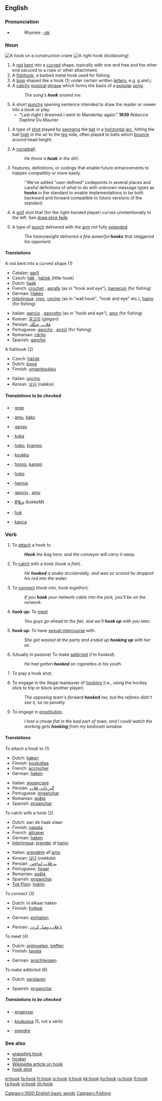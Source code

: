 ==English==

===Pronunciation===
*{{audio|en-us-hook.ogg|Audio (US)}}
*:Rhymes: [[Rhymes:English:-ʊk|-ʊk]]

===Noun===
[[Image:Blue_lifting_hook.jpg|thumb|A hook on a construction crane]]
[[Image:Kickboxing_right_hook_landing.jpg|thumb|A right hook (kickboxing)]]
{{en-noun}}

# A [[rod]] [[bent]] into a [[curve]]d shape, typically with one end free and the other end secured to a rope or other attachment.
# A [[fishhook]], a barbed metal hook used for fishing.
# A [[loop]] shaped like a hook (1) under certain written [[letter]]s, e.g. ''g'' and ''j''.
# A [[catchy]] [[musical]] [[phrase]] which forms the basis of a [[popular]] [[song]].
#: ''The song's '''hook''' snared me.''
# A short [[punchy]] opening sentence intended to draw the reader or viewer into a book or play.
#*"Last night I dreamed I went to Manderlay again." '''1939''' ''Rebecca'' Daphne Du Maurier. 
<!--#'''the hook:''' To be removed from an activity.
#: ''He is not handling this job, we've got to give him the '''hook'''.''-->
# {{cricket}} A type of [[shot]] played by [[swinging]] the [[bat]] in a [[horizontal]] [[arc]], hitting the ball [[high]] in the air to the [[leg]] side, often played to balls which [[bounce]] around head height.
# {{baseball}} A [[curveball]].
#: ''He threw a '''hook''' in the dirt.''
# {{software}} Features, definitions, or codings that enable future enhancements to happen compatibly or more easily. 
#: ''We've added "user-defined" codepoints in several places and careful definitions of what to do with unknown message types as '''hooks''' in the standard to enable implementations to be both backward and forward compatible to future versions of the standard.
# {{golf}} A [[golf]] shot that (for the right-handed player) curves unintentionally to the left. See [[draw]],[[slice]],[[fade]]
# {{boxing}} A type of [[punch]] delivered with the [[arm]] not fully [[extended]].
#:''The heavyweight delivered a few powerful '''hooks''' that staggered his opponent.''

====Translations====
;A rod bent into a curved shape (1)
{{top}}
*Catalan: [[garfi]] {{m}}
*Czech: [[hák]] {{m}}, [[háček]] {{m}} (little hook)
*Dutch: [[haak]]
*French: [[crochet]] {{m}}, [[agrafe]] {{f}} (as in "hook and eye"), [[hameçon]] {{m}} (for fishing)
*German: [[Haken]] {{m}}
*[[Interlingua]]: [[croc]], [[uncino]] (as in "wall hook", "hook and eye" etc.), [[hamo]] (for fishing)
{{mid}}
*Italian: [[gancio]] {{m}}, [[gancetto]] {{m}} (as in "hook and eye"), [[amo]] {{m}} (for fishing)
*Korean: [[갈고리]] (''galgori'')
*Persian: [[قلاب، چنگك]] 
*Portuguese: [[gancho]] {{m}}, [[anzol]] {{m}} (for fishing)
*Romanian: [[cârlig]] {{n}}
*Spanish: [[gancho]] {{m}}
{{bottom}}

;A fishhook (2)
{{top}}
*Czech: [[háček]] {{m}}
*Dutch: [[boog]]
*Finnish: [[ongenkoukku]]
{{mid}}
*Italian: [[uncino]]
*Korean: [[낚시]] (''nakksi'')
{{bottom}}

=====Translations to be checked=====
{{checktrans}}
*{{ttbc|Albanian}}: [[grep]] {{m}}
*{{ttbc|Basque}}: [[amu]], [[kako]]
*{{ttbc|Catalan}}: [[ganxo]] {{m}}
*{{ttbc|Croatian}}: [[kuka]] {{f}}
*{{ttbc|Esperanto}}: [[hoko]], [[krampo]]
*{{ttbc|Finnish}}: [[koukku]]
*{{ttbc|Hungarian}}: [[horog]], [[kampó]]
*{{ttbc|Ido}}: [[hoko]]
*{{ttbc|Latin}}: [[hamus]] {{m}}
*{{ttbc|Sardinian}}: [[ganciu]] {{m}}, [[amu]] {{m}}
*{{ttbc|Telugu}}: [[కొక్కెం]] (kokkeM)
*{{ttbc|Tok Pisin}}: [[huk]]
*{{ttbc|Turkish}}: [[kanca]] {{n}}

===Verb===
{{en-verb}}

# {{transitive}} To [[attach]] a hook to.
#:'''''Hook''' the bag here, and the conveyor will carry it away.''
# {{transitive}}To [[catch]] with a hook (''hook a fish'').
#:''He '''hooked''' a snake accidentally, and was so scared he dropped his rod into the water.''
# {{transitive}}To [[connect]] (''hook into'', ''hook together'').
#:''If you '''hook''' your network cable into the jack, you'll be on the network.''
# '''hook up:''' To [[meet]].
#:''You guys go ahead to the fair, and we'll '''hook up''' with you later.''
# '''hook up:''' {{slang}} To have [[sexual intercourse]] with.
#:''She got wasted at the party and ended up '''hooking up''' with her ex.''
# (Usually in passive) To make [[addicted]] (''I'm hooked'').
#:''He had gotten '''hooked''' on cigarettes in his youth.''
# {{cattag|Cricket}} To play a hook shot.
# {{cattag|ice hockey|hockey}} To engage in the illegal maneuver of [[hooking]] (i.e., using the hockey stick to trip or block another player)
#:''The opposing team's forward '''hooked''' me, but the referee didn't see it, so no penalty.''
# {{cattag|intransitive|slang}} To engage in [[prostitution]].
#:''I had a cheap flat in the bad part of town, and I could watch the working girls '''hooking''' from my bedroom window.''

====Translations====
;To attach a hook to (1)
{{top}}
*Dutch: [[haken]]
*Finnish: [[koukuttaa]]
*French: [[accrocher]]
*German: [[haken]]
{{mid}}
*Italian: [[agganciare]]
*Persian: [[گير دادن قلاب]] 
*Portuguese: [[enganchar]]
*Romanian: [[agăţa]]
*Spanish: [[enganchar]]
{{bottom}}

;To catch with a hook (2)
{{top}}
*Dutch: aan de haak slaan
*Finnish: [[napata]]
*French: [[attraper]]
*German: [[haken]]
*[[Interlingua]]: [[prender]] al [[hamo]]
{{mid}}
*Italian: [[prendere]] all'[[amo]]
*Korean: [[낚다]] (''nakkda'')
*Persian: [[به قلاب انداختن]]
*Portuguese: [[fisgar]]
*Romanian: [[agăţa]]
*Spanish: [[enganchar]]
*[[Tok Pisin]]: [[hukim]]
{{bottom}}

;To connect (3)
{{top}}
*Dutch: in elkaar haken
*Finnish: [[kytkeä]]
{{mid}}
*German: [[einhaken]]
{{bottom}}
*Persian: [[با قلاب وصل كردن]]
;To meet (4)
{{top}}
*Dutch: [[ontmoeten]], [[treffen]]
*Finnish: [[tavata]]
{{mid}}
*German: [[anschliessen]]
{{bottom}}

;To make addicted (6)
{{top}}
*Dutch: [[verslaven]]
{{mid}}
*Spanish: [[enganchar]]
{{bottom}}

=====Translations to be checked=====
{{checktrans}}
*{{ttbc|Catalan}}: [[enganxar]]
*{{ttbc|Finnish}}: [[koukussa]] (5, not a verb)
*{{ttbc|French}}: [[prendre]]

===See also===
*[[grappling hook]]
*[[hooker]]
*[[w:hook|Wikipedia article on hook]]
*[[hook shot]]

[[Category:1000 English basic words]]
[[Category:Fishing]]

[[el:hook]]
[[fa:hook]]
[[fr:hook]]
[[io:hook]]
[[it:hook]]
[[kk:hook]]
[[hu:hook]]
[[ru:hook]]
[[fi:hook]]
[[ta:hook]]
[[vi:hook]]
[[zh:hook]]